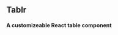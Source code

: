
<Meta title="Tablr" component={Tablr} />

## Tablr

#### A customizeable React table component

<Canvas>
  <Story name="Defaultmdx">
    <Tablr
      headers={["Col 1", "Col 2", "Col 3", "Col 4", "Col 5"]}
      rows={[
        ["This", "is", "just", "a", "test"],
        ["This", "is", "also", "a", "test"],
        ["Just", "a", "little", "more", "data"],
        ["Row", "number", "four", "right", "here"],
      ]}
    />
  </Story>
</Canvas>
